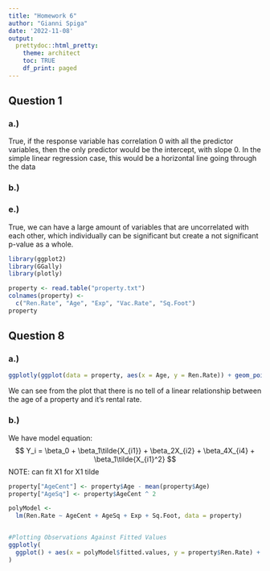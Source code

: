 ```yaml
---
title: "Homework 6"
author: "Gianni Spiga"
date: '2022-11-08'
output: 
  prettydoc::html_pretty:
    theme: architect
    toc: TRUE
    df_print: paged
---
```


## Question 1 

### a.) 
True, if the response variable has correlation 0 with all the predictor variables, then the only predictor would be the intercept, with slope 0. In the simple linear regression case, this would be a horizontal line going through the data

### b.) 

### e.) 
True, we can have a large amount of variables that are uncorrelated with each other, which individually can be significant but create a not significant p-value as a whole. 


```r
library(ggplot2)
library(GGally)
library(plotly)
```


```r
property <- read.table("property.txt")
colnames(property) <-
  c("Ren.Rate", "Age", "Exp", "Vac.Rate", "Sq.Foot")
property
```

## Question 8 

### a.) 
```r
ggplotly(ggplot(data = property, aes(x = Age, y = Ren.Rate)) + geom_point())
```

We can see from the plot that there is no tell of a linear relationship between the age of a property and it's rental rate. 

### b.) 
We have model equation: 
$$
Y_i = \beta_0 + \beta_1\tilde{X_{i1}} + \beta_2X_{i2} + \beta_4X_{i4} +  \beta_1\tilde{X_{i1}^2}
$$
NOTE: can fit X1 for X1 tilde

```r
property["AgeCent"] <- property$Age - mean(property$Age)
property["AgeSq"] <- property$AgeCent ^ 2

polyModel <-
  lm(Ren.Rate ~ AgeCent + AgeSq + Exp + Sq.Foot, data = property)


#Plotting Observations Against Fitted Values
ggplotly(
  ggplot() + aes(x = polyModel$fitted.values, y = property$Ren.Rate) + geom_point() + labs(x = "Fitted Values", y = "Observations", title = "Observartions against Fitted Values")
)
```


